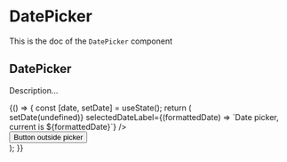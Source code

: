 <!--- DatePicker.stories.mdx --->


<Meta title="Design System/Molecules/DatePicker" component={DatePicker} />

# DatePicker

This is the doc of the `DatePicker` component

## DatePicker

Description...

<Canvas>
  <Story name="base">
    {() => {
      const [date, setDate] = useState();
      return (
        <div>
          <DatePicker
            onChange={setDate}
            selectedDate={date}
            label="Date picker"
            name="datepicker"
            clearLabel={'Clear the datepicker'}
            onClear={() => setDate(undefined)}
            selectedDateLabel={(formattedDate) => `Date picker, current is ${formattedDate}`}
          />
          <div style={{ marginLeft: '500px' }}>
            <button>Button outside picker</button>
          </div>
        </div>
      );
    }}
  </Story>
</Canvas>
